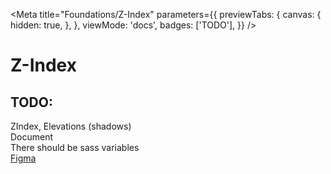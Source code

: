 
<Meta
  title="Foundations/Z-Index"
  parameters={{
    previewTabs: {
      canvas: {
        hidden: true,
      },
    },
    viewMode: 'docs',
    badges: ['TODO'],
  }}
/>

# Z-Index

<div className="alert alert-info">
  <h2 className="alert-heading">TODO:</h2>
  <p>
    ZIndex, Elevations (shadows)
    <br />
    Document
    <br />
    There should be sass variables
    <br />
    <a href="https://www.figma.com/file/ojCcgC5Zd12eUSzq6V5m24/Foundations?node-id=170%3A204&t=jLhlYKiTLeCSPxIW-0">
      Figma
    </a>
  </p>
</div>
